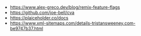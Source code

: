 * https://www.alex-greco.dev/blog/remix-feature-flags
* https://github.com/joe-bell/cva
* https://plaiceholder.co/docs
* https://www.xml-sitemaps.com/details-tristansweeney.com-be9747b37.html
